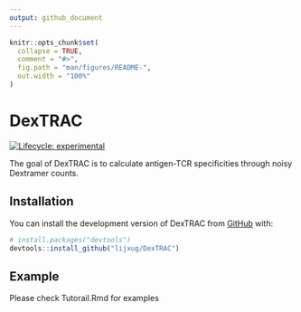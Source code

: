 ```yaml
---
output: github_document
---
```


<!-- README.md is generated from README.Rmd. Please edit that file -->

```r
knitr::opts_chunk$set(
  collapse = TRUE,
  comment = "#>",
  fig.path = "man/figures/README-",
  out.width = "100%"
)
```

# DexTRAC

<!-- badges: start -->
[![Lifecycle: experimental](https://img.shields.io/badge/lifecycle-experimental-orange.svg)](https://lifecycle.r-lib.org/articles/stages.html#experimental)
<!-- badges: end -->

The goal of DexTRAC is to calculate antigen-TCR specificities through noisy Dextramer counts.

## Installation

You can install the development version of DexTRAC from [GitHub](https://github.com/) with:

``` r
# install.packages("devtools")
devtools::install_github("lijxug/DexTRAC")
```

## Example

Please check Tutorail.Rmd for examples
